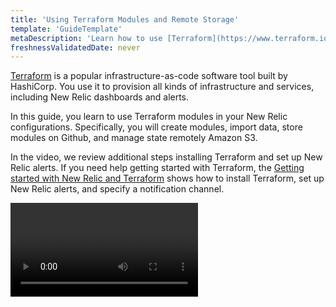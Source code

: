 ```yaml
---
title: 'Using Terraform Modules and Remote Storage'
template: 'GuideTemplate'
metaDescription: 'Learn how to use [Terraform](https://www.terraform.io/) modules in your configurations and store them remotely.'
freshnessValidatedDate: never
---
```


[Terraform](https://www.terraform.io/) is a popular infrastructure-as-code software tool built by HashiCorp. You use it to provision all kinds of infrastructure and services, including New Relic dashboards and alerts.

In this guide, you learn to use Terraform modules in your New Relic configurations. Specifically, you will create modules, import data, store modules on Github, and manage state remotely Amazon S3.

In the video, we review additional steps installing Terraform and set up New Relic alerts. If you need help getting started with Terraform, the [Getting started with New Relic and Terraform](/docs/more-integrations/terraform/terraform-intro/) shows how to install Terraform, set up New Relic alerts, and specify a notification channel.

<Video id="2gl4kt4j14" type="wistia" />

## Before you begin

To use this guide, you should have some basic knowledge of both New Relic and Terraform. If you haven't deployed a New Relic open source agent yet, [install New Relic](/docs/agents/manage-apm-agents/installation/install-agent) for your application. Also, [install the Terraform CLI](https://www.terraform.io/intro/getting-started/install.html).

Start by initializing a working directory:

```bash
mkdir terraform-config && cd terraform-config
```

To follow the examples in this gude, the accompanying example code is available on [GitHub](https://github.com/jsbnr/nr-terraform-intro-example)

```bash
git clone https://github.com/jsbnr/nr-terraform-intro-example.git
```

<Steps>

<Step>

## Creating a Terraform Module

Terraform modules allow you to reuse, share, and store your Terraform configurations using version control like Github. In the next steps, you will move your New Relic configurations into a reusable module.

First, in your project root, create a new directory to store your modules named  `modules`:
```bash
mkdir modules && cd modules
```

In the modules directory, create a new directory for a new module called HostConditions and create a new file named `main.tf`:
```bash
mkdir HostConditions && cd HostConditions
touch main.tf
```

Remove the two alert conditions from the root project's `main.tf` file and copy it to the new `main.tf` file in the HostConditions directory.

In the root directory's `main.tf` file call the new module using a module block:
```hcl
module "HostConditions" {
  source = "./modules/HostConditions"
}
```

Try testing your configurations, run `terraform plan` and
`terraform init`:

```bash copyable=false
[output] {muted}# Example output
[output] ------------------------------------------------------------------------
[output] 
[output] Initializing modules...
[output] - HostConditions in
[output] 
[output] Error: Unreadable module directory
[output] 
[output] Unable to evaluate directory symlink: lstat modules/HostConditions: no such
[output] file or directory
[output] 
[output] 
[output] Error: Failed to read module directory
[output] 
[output] Module directory  does not exist or cannot be read.
[output] 
[output] 
[output] Error: Unreadable module directory
[output] 
[output] Unable to evaluate directory symlink: lstat modules/HostConditions: no such
[output] file or directory
[output] 
[output] 
[output] Error: Failed to read module directory
[output] 
[output] Module directory  does not exist or cannot be read.
```

You see an error in your console due to the lack of provider details in your modules directory. To fix the error, create a copy of the root provider.tf in your HostConditions directory :

```hcl
provider "newrelic" {
 account_id = 12345 # Your New Relic account ID
 api_key = "NRAK-zzzzzz" # Your New Relic user key
 region = "US" # US or EU (defaults to US)
}
```

Try testing your configurations, run `terraform plan` and
`terraform init`:

```bash copyable=false
[output] {muted}# Example output
[output] ------------------------------------------------------------------------
[output] 
[output] Error: Reference to undeclared resource
[output] 
[output]   on modules/HostConditions/main.tf line 2, in resource "newrelic_infra_alert_condition"
[output] "cpuhot":
[output]    2:   policy_id = newrelic_alert_policy.DemoPolicy.id
[output] 
[output] A managed resource "newrelic_alert_policy" "DemoPolicy" has not been declared
[output] in module.HostConditions.
[output] 
[output] 
[output] Error: Reference to undeclared resource
[output] 
[output]   on modules/HostConditions/main.tf line 24, in resource "newrelic_infra_alert_condition"
[output] "highDiskUsage":
[output]   24:   policy_id = newrelic_alert_policy.DemoPolicy.id
[output] 
[output] A managed resource "newrelic_alert_policy" "DemoPolicy" has not been declared
[output] in module.HostConditions.
```

Terraform init no longer shows an error, but running terraform plan still causes an error to occur.

The error is due to the policy id used in the `./modules/HostConditions/provider.tf` doesn't exist. A variable is needed to pass into the module.
</Step>

<Step>

## Create a Variable

Variables pass details into your module and set default values.

First, at the top of your `HostConditions` `provider.tf` create a new variable:
```hcl
variable "providerId" {}
```

Next, in the resource block, replace the existing `policyId` with the new variable:
```hcl
var.policy
```

### Passing a variable into a module

To make a module dynamic, you will pass your variables into the module using the module resource block.

In the root directory `main.tf`, update the module block to add the `policyId` variable:
```hcl
module "HostConditions" {
  source = "./modules/HostConditions"
  policyId = newrelic_alert_policy.DemoPolicy.id
}
```

Run `terraform plan` after adding your variable to the module.
```bash
terraform plan
```

Now, add more variables and replace the values CPU critical, CPU warning, and disk percent. Then, pass the new variables into the module.

Add the new variables to HostConditions `main.tf`:
```hcl
variable cpu_warning {}
variable cpu_critical {}
variable diskPercent {}
```

Update the alert conditions to use the new variables added in the HostConditons `main.tf`:
```hcl
resource "newrelic_infra_alert_condition" "cpuhot" {
  policy_id = var.policyId

  name       = "CPU hot!"
  type       = "infra_metric"
  event      = "SystemSample"
  select     = "cpuPercent"
  comparison = "above"
  where      = "(hostname LIKE '%myhost%')"

  critical {
    duration      = 5
    value         = var.cpu_critical
    time_function = "all"
  }
  warning {
    duration      = 5
    value         = var.cpu_warning
    time_function = "all"
  }
}

resource "newrelic_infra_alert_condition" "highDiskUsage" {
  policy_id = var.policyId

  name       = "high disk usage"
  type       = "infra_metric"
  event      = "SystemSample"
  select     = "diskUsedPercent"
  comparison = "above"
  where      = "(hostname LIKE '%myhost%')"

  critical {
    duration      = 5
    value         = var.diskPercent
    time_function = "all"
  }
}
```

Run `terraform plan` after adding your variables to the module.  An error message displays due to the missing variable values. Values can be added in the module block or as default values.
```bash
terraform plan
```

### Adding default values

Add default variable values to HostConditions `main.tf`:
```hcl
variable cpu_warning { default=80}
variable cpu_critical { default=90}
variable diskPercent { default=60 }
```

### Pass variable values using module block

In the root directory `main.tf`, update the module block to add the `cpu_critical`, `cpu_warning`, and `diskPercentage` variables:
```hcl
module "HostConditions" {
  source = "./modules/HostConditions"
  policyId = newrelic_alert_policy.DemoPolicy.id
  cpu_critical = 88
  cpu_warning = 78
  diskPercentage = 66
}
```

Run `terraform plan` after adding your variables to the module.
```bash
terraform plan
```

</Step>

<Step>

## Reusing a module

You can reuse your module connecting to a New Relic policy that already exists. Before you start, in your New Relic account, create a new alert policy named __Preexisting Policy__.

### Connecting an existing alert policy

First, In your root `main.tf` file add the data block to import an existing policy:
```hcl
data "newrelic_alert_policy" "ExistingPolicy" {
	name = "Preexisting Policy"
}
```

Next, create a second module block name `HostConditions2`. Add the alert conditions to the Preexisting Policy.
```hcl
module "HostConditions2" {
  source = "./modules/HostConditions"
  policyId = data.newrelic_alert_policy.ExistingPolicy.id
  cpu_critical = 87
  cpu_warning = 77
  diskPercentage = 67
}
```

Run `terraform init` to initialize the new module and
run `terraform apply` to apply the changes to your New Relic account.

The terraform scripts create a new alert policy and two conditions, but it also applies the alert conditions to the Preexisting Policy.

Look in your New Relic account at the Preexisting Policy and see alerts conditions added for CPU Hot and High Disk Usage.
</Step>



<Step>

## Store a module in Github

After you have created a module, if you want to store the module somewhere other people can use, Github is how you can do it.

### Create a new Github repo

First, inside of your HostModules directory, initialize a new Github repo. Add your `main.tf` and `provider.tf` to the stage for commit:
```bash
git add main.tf provider.tf
git commit -m "init"
```

Next, using the commands provided in your new repo, push your commit to Github:
```bash
git remote add origin <repo_url>
git branch -M main
git push -u origin main
```

### Using a module saved on Github

Check the Github repo and see the `main.tf` and `provider.tf` are now in your repo. Copy the GitHub repo's web URL to clone your repo.

Update the root `main.tf` file using GitHub as the source for the HostConditions:
```hcl
module "HostConditions" {
  source = "git::https://github.com/<your_username>/<your_repo_name>" # Add your repo URL
  policyId = newrelic_alert_policy.DemoPolicy.id
  cpu_critical = 88
  cpu_warning = 78
  diskPercentage = 66
}

module "HostConditions2" {
  source = "git::https://github.com/<your_username>/<your_repo_name>" # Add your repo URL
  policyId = data.newrelic_alert_policy.ExistingPolicy.id
  cpu_critical = 87
  cpu_warning = 77
  diskPercentage = 67
}
```

Run `terraform init` to initialize the new module. When you run `terraform init`, Terraform clones the repository locally. Run `terraform plan`

If you need to update your local module with updates made to the git repo, run `terraform get -update`

</Step>


<Step>

## Manage state remotely in Amazon S3

The state file is the representation that terraform holds about the created resources. The state file is in the root directory, but if deleted or corrupted would cause trouble.
Storing the state file remote provides security and allows sharing and remote access.

In the `provider.tf` in the root directory, add a terraform backend block for Amazon S3:
```hcl
terraform {
	backend "s3" {
		bucket = "<s3_bucket_name>"
		key = "<s3_bucket_key>"
		region = "<s3_bucket_region>"
	}
}
```

Variables are needed to provide the correct S3 bucket details, and access is required.

To give access to the S3 bucket in your Amazon account, create an IAM user. Give the IAM user access to the S3 bucket storing the terraform state.

Add the profile to the terraform backend block:
```hcl
terraform {
	backend "s3" {
		bucket = "<s3_bucket_name>"
		key = "<s3_bucket_key>"
		region = "<s3_bucket_region>"
		profile = "<iam_user_profile_name>"
	}
}
```

Before saving your state to Amazon S3, destroy the current configurations to start from a clean slate:
```bash
terraform destroy
```

Initialize Terraform, run Terraform init:
```bash
terraform init
```

In the terminal, the output shows the backend initialized as S3. Delete the local state as it is not needed
```bash
rm terraform.*
```

Run `terraform apply` to apply your Terraform configuration changes.
```bash
terraform apply
```
The state file is now stored in S3 instead of locally. Look in your S3 bucket and see the terraform state exists.

</Step>

</Steps>

## Conclusion

Congratulations! You're using modules to make your terraform configurations more flexible. Review the [New Relic Terraform provider documentation](https://registry.terraform.io/providers/newrelic/newrelic/latest/docs) to learn how you can take your configuration to the next level.
